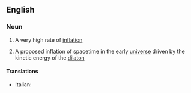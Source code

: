 ==English==

===Noun===
{{en-noun|-}}

# {{economics}} A very high rate of [[inflation]]
# {{context|cosmology}} A proposed inflation of spacetime in the early [[universe]] driven by the kinetic energy of the [[dilaton]]

====Translations====
{{trans-top}}
* Italian: {{t-|it|superinflazione|f}}
{{trans-mid}}
{{trans-bottom}}